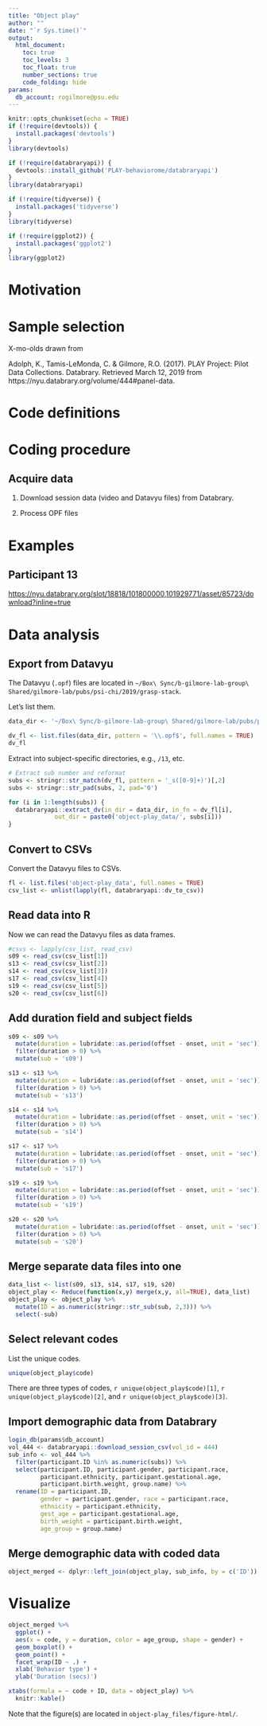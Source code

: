 ```yaml
---
title: "Object play"
author: ""
date: "`r Sys.time()`"
output: 
  html_document:
    toc: true
    toc_levels: 3
    toc_float: true
    number_sections: true
    code_folding: hide
params:
  db_account: rogilmore@psu.edu
---
```


```r
knitr::opts_chunk$set(echo = TRUE)
if (!require(devtools)) {
  install.packages('devtools')
}
library(devtools)

if (!require(databraryapi)) {
  devtools::install_github('PLAY-behaviorome/databraryapi')
}
library(databraryapi)

if (!require(tidyverse)) {
  install.packages('tidyverse')
}
library(tidyverse)

if (!require(ggplot2)) {
  install.packages('ggplot2')
}
library(ggplot2)
```

# Motivation

# Sample selection

X-mo-olds drawn from 

Adolph, K., Tamis-LeMonda, C. & Gilmore, R.O. (2017). PLAY Project: Pilot Data Collections. Databrary. Retrieved March 12, 2019 from https://nyu.databrary.org/volume/444#panel-data.

# Code definitions

# Coding procedure

## Acquire data

1. Download session data (video and Datavyu files) from Databrary.

2. Process OPF files

# Examples

## Participant 13

<https://nyu.databrary.org/slot/18818/101800000,101929771/asset/85723/download?inline=true>

# Data analysis

## Export from Datavyu

The Datavyu (`.opf`) files are located in `~/Box\ Sync/b-gilmore-lab-group\ Shared/gilmore-lab/pubs/psi-chi/2019/grasp-stack`.

Let's list them.

```r
data_dir <- '~/Box\ Sync/b-gilmore-lab-group\ Shared/gilmore-lab/pubs/psi-chi/2019/grasp-stack'

dv_fl <- list.files(data_dir, pattern = '\\.opf$', full.names = TRUE)
dv_fl
```

Extract into subject-specific directories, e.g., `/13`, etc.

```r
# Extract sub number and reformat
subs <- stringr::str_match(dv_fl, pattern = '_s([0-9]+)')[,2]
subs <- stringr::str_pad(subs, 2, pad='0')

for (i in 1:length(subs)) {
  databraryapi::extract_dv(in_dir = data_dir, in_fn = dv_fl[i], 
             out_dir = paste0('object-play_data/', subs[i]))
}
```

## Convert to CSVs

Convert the Datavyu files to CSVs.

```r
fl <- list.files('object-play_data', full.names = TRUE)
csv_list <- unlist(lapply(fl, databraryapi::dv_to_csv))
```

## Read data into R

Now we can read the Datavyu files as data frames.

```r
#csvs <- lapply(csv_list, read_csv)
s09 <- read_csv(csv_list[1])
s13 <- read_csv(csv_list[2])
s14 <- read_csv(csv_list[3])
s17 <- read_csv(csv_list[4])
s19 <- read_csv(csv_list[5])
s20 <- read_csv(csv_list[6])
```

## Add duration field and subject fields

```r
s09 <- s09 %>%
  mutate(duration = lubridate::as.period(offset - onset, unit = 'sec')) %>%
  filter(duration > 0) %>%
  mutate(sub = 's09')

s13 <- s13 %>%
  mutate(duration = lubridate::as.period(offset - onset, unit = 'sec')) %>%
  filter(duration > 0) %>%
  mutate(sub = 's13')

s14 <- s14 %>%
  mutate(duration = lubridate::as.period(offset - onset, unit = 'sec')) %>%
  filter(duration > 0) %>%
  mutate(sub = 's14')

s17 <- s17 %>%
  mutate(duration = lubridate::as.period(offset - onset, unit = 'sec')) %>%
  filter(duration > 0) %>%
  mutate(sub = 's17')

s19 <- s19 %>%
  mutate(duration = lubridate::as.period(offset - onset, unit = 'sec')) %>%
  filter(duration > 0) %>%
  mutate(sub = 's19')

s20 <- s20 %>%
  mutate(duration = lubridate::as.period(offset - onset, unit = 'sec')) %>%
  filter(duration > 0) %>%
  mutate(sub = 's20')
```

## Merge separate data files into one

```r
data_list <- list(s09, s13, s14, s17, s19, s20)
object_play <- Reduce(function(x,y) merge(x,y, all=TRUE), data_list)
object_play <- object_play %>%
  mutate(ID = as.numeric(stringr::str_sub(sub, 2,3))) %>%
  select(-sub)
```

## Select relevant codes

List the unique codes.

```r
unique(object_play$code)
```

There are three types of codes, `r unique(object_play$code)[1]`, `r unique(object_play$code)[2]`, and `r unique(object_play$code)[3]`.

## Import demographic data from Databrary

```r
login_db(params$db_account)
vol_444 <- databraryapi::download_session_csv(vol_id = 444)
sub_info <- vol_444 %>%
  filter(participant.ID %in% as.numeric(subs)) %>%
  select(participant.ID, participant.gender, participant.race, 
         participant.ethnicity, participant.gestational.age, 
         participant.birth.weight, group.name) %>%
  rename(ID = participant.ID, 
         gender = participant.gender, race = participant.race,
         ethnicity = participant.ethnicity, 
         gest_age = participant.gestational.age, 
         birth_weight = participant.birth.weight, 
         age_group = group.name)
```

## Merge demographic data with coded data

```r
object_merged <- dplyr::left_join(object_play, sub_info, by = c('ID'))
```

# Visualize

```r
object_merged %>% 
  ggplot() +
  aes(x = code, y = duration, color = age_group, shape = gender) +
  geom_boxplot() +
  geom_point() +
  facet_wrap(ID ~ .) +
  xlab('Behavior type') +
  ylab('Duration (secs)')
```

```r
xtabs(formula = ~ code + ID, data = object_play) %>%
  knitr::kable()
```

Note that the figure(s) are located in `object-play_files/figure-html/`.


